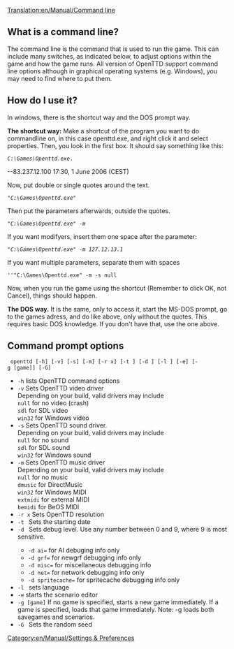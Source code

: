 [[Translation:en/Manual/Command line]]
[[Category:en/Manual/Settings & Preferences]]

== What is a command line? ==

The command line is the command that is used to run the game.  This can include many switches, as indicated below, to adjust options within the game and how the game runs.  All version of OpenTTD support command line options although in graphical operating systems (e.g. Windows), you may need to find where to put them.

== How do I use it? ==

In windows, there is the shortcut way and the DOS prompt way. 

'''The shortcut way:'''
Make a shortcut of the program you want to do commandline on, in this case openttd.exe, and right click it and select properties. Then, you look in the first box. It should say something like this:
 ''C:\Games\Openttd.exe''.  

--83.237.12.100 17:30, 1 June 2006 (CEST)

Now, put double or single quotes around the text. 
 ''"C:\Games\Openttd.exe"''  



Then put the parameters afterwards, outside the quotes. 
 ''"C:\Games\Openttd.exe" -m''  


If you want modifyers, insert them one space after the parameter:
 ''"C:\Games\Openttd.exe" -m 127.12.13.1'' 



If you want multiple parameters, separate them with spaces
 ''"C:\Games\Openttd.exe" -m -s null 


Now, when you run the game using the shortcut (Remember to click OK, not Cancel), things should happen.



'''The DOS way.'''
It is the same, only to access it, start the MS-DOS prompt, go to the games adress, and do like above, only without the quotes. This requires basic DOS knowledge. If you don't have that, use the one above.

== Command prompt options ==

  openttd [-h] [-v] [-s] [-m] [-r <xres>x<yres>] [-t <year>] [-d <level>] [-l <lang>] [-e] [-g [game]] [-G]

* <code>-h</code> lists OpenTTD command options
* <code>-v</code> Sets OpenTTD video driver<br />Depending on your build, valid drivers may include<br /><code>null</code> for no video (crash)<br /><code>sdl</code> for SDL video<br /><code>win32</code> for Windows video
* <code>-s</code> Sets OpenTTD sound driver.<br />Depending on your build, valid drivers may include<br /><code>null</code> for no sound<br /><code>sdl</code> for SDL sound<br /><code>win32</code> for Windows sound
* <code>-m</code> Sets OpenTTD music driver<br />Depending on your build, valid drivers may include<br /><code>null</code> for no music<br /><code>dmusic</code> for DirectMusic<br /><code>win32</code> for Windows MIDI<br /><code>extmidi</code> for external MIDI<br /><code>bemidi</code> for BeOS MIDI
* <code>-r <xres>x<yres></code> Sets OpenTTD resolution
* <code>-t <year></code> Sets the starting date
* <code>-d <level></code> Sets debug level. Use any number between 0 and 9, where 9 is most sensitive. 
** <code>-d ai=<level></code> for AI debuging info only
** <code>-d grf=<level></code> for newgrf debugging info only
** <code>-d misc=<level></code> for miscellaneous debugging info
** <code>-d net=<level></code> for network debugging info only
** <code>-d spritecache=<level></code> for spritecache debugging info only
* <code>-l <lang></code> sets language
* <code>-e</code> starts the scenario editor
* <code>-g [game]</code> If no game is specified, starts a new game immediately. If a game is specified, loads that game immediately. Note: -g loads both savegames and scenarios.
* <code>-G <seed></code> Sets the random seed